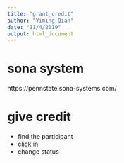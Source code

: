 ```yaml
---
title: "grant_credit"
author: "Yiming Qian"
date: "11/4/2019"
output: html_document
---
```


# sona system
https://pennstate.sona-systems.com/

# give credit
- find the participant
- click in 
- change status